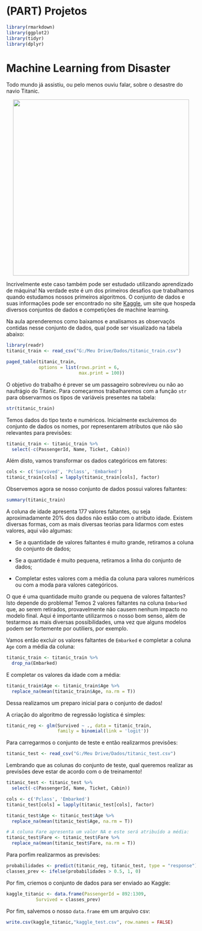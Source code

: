 # (PART) Projetos {.unnumbered}

```r
library(rmarkdown)
library(ggplot2)
library(tidyr)
library(dplyr)
```

# Machine Learning from Disaster

Todo mundo já assistiu, ou pelo menos ouviu falar, sobre o desastre do navio Titanic.

<center>

![](figs/titanic.jpg){width="468"}

</center>

Incrivelmente este caso também pode ser estudado utilizando aprendizado de máquina! Na verdade este é um dos primeiros desafios que trabalhamos quando estudamos nossos primeiros algoritmos. O conjunto de dados e suas informações pode ser encontrado no site [Kaggle](https://www.kaggle.com/c/titanic), um site que hospeda diversos conjuntos de dados e competições de machine learning.

Na aula aprenderemos como baixamos e analisamos as observaçõs contidas nesse conjunto de dados, qual pode ser visualizado na tabela abaixo:

```r
library(readr)
titanic_train <- read_csv("G:/Meu Drive/Dados/titanic_train.csv")
```

```r
paged_table(titanic_train,
            options = list(rows.print = 6,
                           max.print = 100))
```

O objetivo do trabalho é prever se um passageiro sobreviveu ou não ao naufrágio do Titanic. Para começarmos trabalharemos com a função `str` para observarmos os tipos de variáveis presentes na tabela:

```r
str(titanic_train)
```

Temos dados do tipo texto e numéricos. Inicialmente excluíremos do conjunto de dados os nomes, por representarem atributos que não são relevantes para previsões:

```r
titanic_train <- titanic_train %>% 
  select(-c(PassengerId, Name, Ticket, Cabin))
```

Além disto, vamos transformar os dados categóricos em fatores:

```r
cols <- c('Survived', 'Pclass', 'Embarked')
titanic_train[cols] = lapply(titanic_train[cols], factor)
```

Observemos agora se nosso conjunto de dados possui valores faltantes:

```r
summary(titanic_train)
```

A coluna de idade apresenta 177 valores faltantes, ou seja aproximadamente $20\%$ dos dados não estão com o atributo idade. Existem diversas formas, com as mais diversas teorias para lidarmos com estes valores, aqui vão algumas:

-   Se a quantidade de valores faltantes é muito grande, retiramos a coluna do conjunto de dados;

-   Se a quantidade é muito pequena, retiramos a linha do conjunto de dados;

-   Completar estes valores com a média da coluna para valores numéricos ou com a moda para valores categóricos.

O que é uma quantidade muito grande ou pequena de valores faltantes? Isto depende do problema! Temos 2 valores faltantes na coluna `Embarked` que, ao serem retirados, provavelmente não causem nenhum impacto no modelo final. Aqui é importante utilizarmos o nosso bom senso, além de testarmos as mais diversas possibilidades, uma vez que alguns modelos podem ser fortemente por outiliers, por exemplo.

Vamos então excluir os valores faltantes de `Embarked` e completar a coluna `Age` com a média da coluna:

```r
titanic_train <- titanic_train %>% 
  drop_na(Embarked)
```

E completar os valores da idade com a média:

```r
titanic_train$Age <- titanic_train$Age %>%
  replace_na(mean(titanic_train$Age, na.rm = T))
```

Dessa realizamos um preparo inicial para o conjunto de dados!

A criação do algoritmo de regressão logística é simples:

```r
titanic_reg <- glm(Survived ~ ., data = titanic_train,
                   family = binomial(link = 'logit'))
```

Para carregarmos o conjunto de teste e então realizarmos previsões:

```r
titanic_test <- read_csv("G:/Meu Drive/Dados/titanic_test.csv")
```

Lembrando que as colunas do conjunto de teste, qual queremos realizar as previsões deve estar de acordo com o de treinamento!

```r
titanic_test <- titanic_test %>% 
  select(-c(PassengerId, Name, Ticket, Cabin))

cols <- c('Pclass', 'Embarked')
titanic_test[cols] = lapply(titanic_test[cols], factor)

titanic_test$Age <- titanic_test$Age %>%
  replace_na(mean(titanic_test$Age, na.rm = T))

# A coluna Fare apresenta um valor NA e este será atribuído a média:
titanic_test$Fare <- titanic_test$Fare %>%
  replace_na(mean(titanic_test$Fare, na.rm = T))
```

Para porfim realizarmos as previsões:

```r
probabilidades <- predict(titanic_reg, titanic_test, type = "response")
classes_prev <- ifelse(probabilidades > 0.5, 1, 0)
```

Por fim, criemos o conjunto de dados para ser enviado ao Kaggle:

```r
kaggle_titanic <- data.frame(PassengerId = 892:1309,
           Survived = classes_prev)
```

Por fim, salvemos o nosso `data.frame` em um arquivo csv:

```r
write.csv(kaggle_titanic,"kaggle_test.csv", row.names = FALSE)
```
